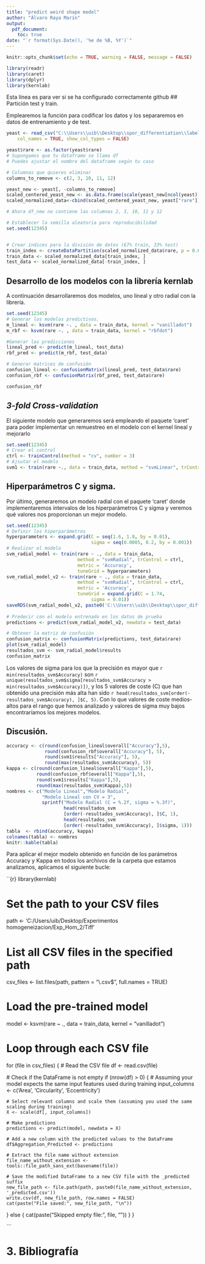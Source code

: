 ```yaml
---
title: "predict weird shape model"
author: "Álvaro Raya Marín"
output: 
  pdf_document:
    toc: true
date: "`r format(Sys.Date(), '%e de %B, %Y')`"
---
```


```r
knitr::opts_chunk$set(echo = TRUE, warning = FALSE, message = FALSE)
```

```r
library(readr)
library(caret)
library(dplyr)
library(kernlab)
```

Esta línea es para ver si se ha configurado correctamente github
## Partición test y train.

Emplearemos la función para codificar los datos y los separaremos en datos de entrenamiento y de test.


```r
yeast <- read_csv("C:\\Users\\uib\\Desktop\\spor_differentiation\\labeled\\df_combinado.csv", 
    col_names = TRUE, show_col_types = FALSE)

yeast$rare <- as.factor(yeast$rare)
# Supongamos que tu dataframe se llama df
# Puedes ajustar el nombre del dataframe según tu caso

# Columnas que quieres eliminar
columns_to_remove <- c(2, 3, 10, 11, 12)

yeast_new <- yeast[, -columns_to_remove]
scaled_centered_yeast_new <- as.data.frame(scale(yeast_new[ncol(yeast)]))
scaled_normalized_data<-cbind(scaled_centered_yeast_new, yeast["rare"])
```



```r

# Ahora df_new no contiene las columnas 2, 3, 10, 11 y 12

# Establecer la semilla aleatoria para reproducibilidad
set.seed(12345)


# Crear índices para la división de datos (67% train, 33% test)
train_index <- createDataPartition(scaled_normalized_data$rare, p = 0.67, list = FALSE)
train_data <- scaled_normalized_data[train_index, ]
test_data <- scaled_normalized_data[-train_index, ]


```

## Desarrollo de los modelos con la librería kernlab

A continuación desarrollaremos dos modelos, uno lineal y otro radial con la librería.

```r
set.seed(12345)
# Generar los modelos predictivos.
m_lineal <- ksvm(rare ~. , data = train_data, kernel = "vanilladot")
m_rbf <- ksvm(rare ~. , data = train_data, kernel = "rbfdot")

#Generar las predicciones
lineal_pred <- predict(m_lineal, test_data)
rbf_pred <- predict(m_rbf, test_data)

# Generar matrices de confusión
confusion_lineal <- confusionMatrix(lineal_pred, test_data$rare)
confusion_rbf <- confusionMatrix(rbf_pred, test_data$rare)

confusion_rbf

```

## *3-fold Cross-validation*
El siguiente modelo que generaremos será empleando el paquete 'caret' para poder implementar un remuestreo en el modelo con el kernel lineal y mejorarlo


```r
set.seed(12345)
# Crear el control
ctrl <- trainControl(method = "cv", number = 3)
# Ajsutar el modelo
svm1 <- train(rare ~., data = train_data, method = "svmLinear", trControl = ctrl)


```

## Hiperparámetros C y sigma.

Por último, generaremos un modelo radial con el paquete 'caret' donde implementaremos intervalos de los hiperparámetros C y sigma y veremos qué valores nos proporcionan un mejor modelo.


```r
set.seed(12345)
# Definir los hiperparámetros
hyperparameters <- expand.grid(C = seq(1.6, 1.8, by = 0.01), 
                               sigma = seq(0.0005, 0.2, by = 0.001))
# Realizar el modelo
svm_radial_model <- train(rare ~ ., data = train_data, 
                          method = "svmRadial", trControl = ctrl, 
                          metric = 'Accuracy',
                          tuneGrid = hyperparameters)
svm_radial_model_v2 <- train(rare ~ ., data = train_data, 
                          method = "svmRadial", trControl = ctrl, 
                          metric = 'Accuracy',
                          tuneGrid = expand.grid(C = 1.74, 
                               sigma = 0.01))
saveRDS(svm_radial_model_v2, paste0('C:\\Users\\uib\\Desktop\\spor_differentiation\\labeled\\', "classification_cells_not_wanted.rds"))
  
# Predecir con el modelo entrenado en los datos de prueba
predictions <- predict(svm_radial_model_v2, newdata = test_data)

# Obtener la matriz de confusión
confusion_matrix <- confusionMatrix(predictions, test_data$rare)
plot(svm_radial_model)
resultados_svm <- svm_radial_model$results
confusion_matrix
```


Los valores de sigma para los que la precisión es mayor que `r min(resultados_svm$Accuracy)` son `r unique(resultados_svm$sigma[resultados_svm$Accuracy > min(resultados_svm$Accuracy)])`, y los 5 valores de coste (C) que han obtenido una precisión más alta han sido `r head(resultados_svm[order(-resultados_svm$Accuracy), ]$C, 5)`. Con lo que valores de coste medios-altos para el rango que hemos analizado y valores de sigma muy bajos encontraríamos los mejores modelos.

## Discusión.

```r
accuracy <- c(round(confusion_lineal$overall["Accuracy"],5), 
              round(confusion_rbf$overall["Accuracy"], 5),
              round(svm1$results["Accuracy"], 5),
              round(max(resultados_svm$Accuracy), 5))
kappa <- c(round(confusion_lineal$overall["Kappa"],5), 
           round(confusion_rbf$overall["Kappa"],5), 
           round(svm1$results["Kappa"],5),
           round(max(resultados_svm$Kappa),5))
nombres <- c("Modelo Lineal","Modelo Radial",
             "Modelo Lineal con CV = 3", 
             sprintf("Modelo Radial (C = %.2f, sigma = %.3f)", 
                     head(resultados_svm
                     [order(-resultados_svm$Accuracy), ]$C, 1),
                     head(resultados_svm
                     [order(-resultados_svm$Accuracy), ]$sigma, 1)))
tabla  <- rbind(accuracy, kappa)
colnames(tabla) <- nombres
knitr::kable(tabla)
```


Para aplicar el mejor modelo obtenido en función de los parámetros Accuracy y Kappa en todos los archivos de la carpeta que estamos analizamos, aplicamos el siguiente bucle:

``{r}
library(kernlab)

# Set the path to your CSV files
path <- 'C:/Users/uib/Desktop/Experimentos homogeneizacion/Exp_Hom_2/Tiff'

# List all CSV files in the specified path
csv_files <- list.files(path, pattern = "\\.csv$", full.names = TRUE)

# Load the pre-trained model
model <- ksvm(rare ~ ., data = train_data, kernel = "vanilladot")

# Loop through each CSV file
for (file in csv_files) {
  # Read the CSV file
  df <- read.csv(file)

  # Check if the DataFrame is not empty
  if (nrow(df) > 0) {
    # Assuming your model expects the same input features used during training
    input_columns <- c('Area', 'Circularity', 'Eccentricity')

    # Select relevant columns and scale them (assuming you used the same scaling during training)
    X <- scale(df[, input_columns])

    # Make predictions
    predictions <- predict(model, newdata = X)

    # Add a new column with the predicted values to the DataFrame
    df$Aggregation_Predicted <- predictions

    # Extract the file name without extension
    file_name_without_extension <- tools::file_path_sans_ext(basename(file))

    # Save the modified DataFrame to a new CSV file with the _predicted suffix
    new_file_path <- file.path(path, paste0(file_name_without_extension, '_predicted.csv'))
    write.csv(df, new_file_path, row.names = FALSE)
    cat(paste("File saved:", new_file_path, "\n"))
  } else {
    cat(paste("Skipped empty file:", file, "\n"))
  }
}

```


# 3. Bibliografía
